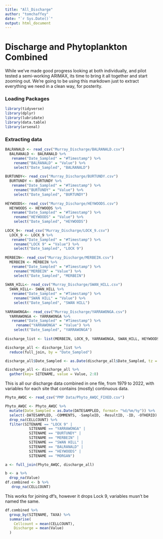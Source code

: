 ```yaml
---
title: "All_Discharge"
author: "tomchaffey"
date: "`r Sys.Date()`"
output: html_document
---
```


# Discharge and Phytoplankton Combined

While we've made good progress looking at both individually, and pilot tested a semi-working ARIMAX, its time to bring it all together and start zooming out. We're going to be using this markdown just to extract everything we need in a clean way, for posterity.

### Loading Packages

```r
library(tidyverse)
library(dplyr)
library(lubridate)
library(data.table)
library(arsenal)
```

### Extracting data

```r
BALRANALD <- read_csv("Murray_Discharge/BALRANALD.csv")
  BALRANALD <- BALRANALD %>%
   rename("Date_Sampled" = "#Timestamp") %>%
    rename("BALRANALD" = "Value") %>%
    select("Date_Sampled", "BALRANALD")
   
BURTUNDY<- read_csv("Murray_Discharge/BURTUNDY.csv")
  BURTUNDY <- BURTUNDY %>%
   rename("Date_Sampled" = "#Timestamp") %>%
    rename("BURTUNDY" = "Value") %>%
    select("Date_Sampled", "BURTUNDY")
   
HEYWOODS<- read_csv("Murray_Discharge/HEYWOODS.csv")
  HEYWOODS <- HEYWOODS %>%
   rename("Date_Sampled" = "#Timestamp") %>%
    rename("HEYWOODS" = "Value") %>%
    select("Date_Sampled", "HEYWOODS")
   
LOCK_9<- read_csv("Murray_Discharge/LOCK_9.csv")
  LOCK_9 <- LOCK_9 %>%
   rename("Date_Sampled" = "#Timestamp") %>%
    rename("LOCK 9" = "Value") %>%
    select("Date_Sampled", "LOCK 9")
   
MERBEIN<- read_csv("Murray_Discharge/MERBEIN.csv")
  MERBEIN <- MERBEIN %>%
   rename("Date_Sampled" = "#Timestamp") %>%
    rename("MERBEIN" = "Value") %>%
    select("Date_Sampled", "MERBEIN")
   
SWAN_HILL<- read_csv("Murray_Discharge/SWAN_HILL.csv")
  SWAN_HILL<- SWAN_HILL %>%
   rename("Date_Sampled" = "#Timestamp") %>%
    rename("SWAN HILL" = "Value") %>%
    select("Date_Sampled", "SWAN HILL")
   
YARRAWONGA<- read_csv("Murray_Discharge/YARRAWONGA.csv")
  YARRAWONGA <- YARRAWONGA %>%
   rename("Date_Sampled" = "#Timestamp") %>%
     rename("YARRAWONGA" = "Value") %>%
    select("Date_Sampled", "YARRAWONGA")
  
discharge_list <- list(MERBEIN, LOCK_9, YARRAWONGA, SWAN_HILL, HEYWOODS, BALRANALD, BURTUNDY) 

discharge_all <- discharge_list %>%
  reduce(full_join, by = "Date_Sampled")

discharge_all$Date_Sampled <- as.Date(discharge_all$Date_Sampled, tz = "")

discharge_all <- discharge_all %>%
  gather(key= SITENAME, value = Value, 2:8)

```

This is all our discharge data combined in one file, from 1979 to 2022, with variables for each site that contains (mostly) continuous data.

```r
Phyto_AWQC <- read_csv("PMP Data/Phyto_AWQC_FIXED.csv")

Phyto_AWQC <- Phyto_AWQC %>% 
  mutate(Date_Sampled = as.Date(DATESAMPLED, format= "%d/%m/%y")) %>%
  select(-DATESAMPLED, -COMMENTS, -SampleID, -ResultID, -ID, -OTHERID) %>%
  drop_na(CELLCOUNT) %>%
  filter(SITENAME == "LOCK 9" | 
           SITENAME == "YARRAWONGA" |
           SITENAME == "BURTUNDY" |
           SITENAME == "MERBEIN" |
           SITENAME == "SWAN HILL" |
           SITENAME == "BALRANALD" |
           SITENAME == "HEYWOODS" |
           SITENAME == "MORGAN")

```

```r
a <- full_join(Phyto_AWQC, discharge_all)

b <- a %>%
  drop_na(Value)
df.combined <- b %>%
   drop_na(CELLCOUNT)
```

This works for joining df's, however it drops Lock 9, variables musn't be named the same.

```r
df.combined %>%
  group_by(SITENAME, TAXA) %>%
  summarise(
    Cellcount = mean(CELLCOUNT),
    Discharge = mean(Value)
  )
```
